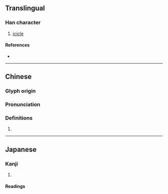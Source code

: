 {{character info}}
==Translingual==
{{Han simplified forms|凙|𪞚|𪞝|ex=true}}

===Han character===
{{Han char|rn=15|rad=冫|as=13|sn=15|four=|canj=IMWLJ|ids=⿰冫睪}}

# [[icicle]]

====References====
* {{Han ref|kx=0133.410|dkj=01715|dj=0298.220|hdz=10301.090|uh=51D9|ud=20953}}

----

==Chinese==
{{zh-forms|s=𪞝|alt=𪞚}}

===Glyph origin===
{{Han etym}}

===Pronunciation===
{{zh-pron
|m=duó
|c=dau1
|h=pfs=
|md=
|mn=
|w=3daan
|mc=y
|oc=y
|cat=
}}

===Definitions===
{{zh-hanzi}}

# {{rfdef|zh}}

{{zh-cat|Ice}}

----

==Japanese==
{{ja-kanji forms|𪞚|凙}}

===Kanji===
{{ja-kanji|grade=|rs=冫13|shin=𪞚}}
# {{rfdef|ja|sort=冫13}}

====Readings====
{{ja-readings
|goon=じゃく<ぢやく
|kanon=たく, だく
|kun=つらら-}}